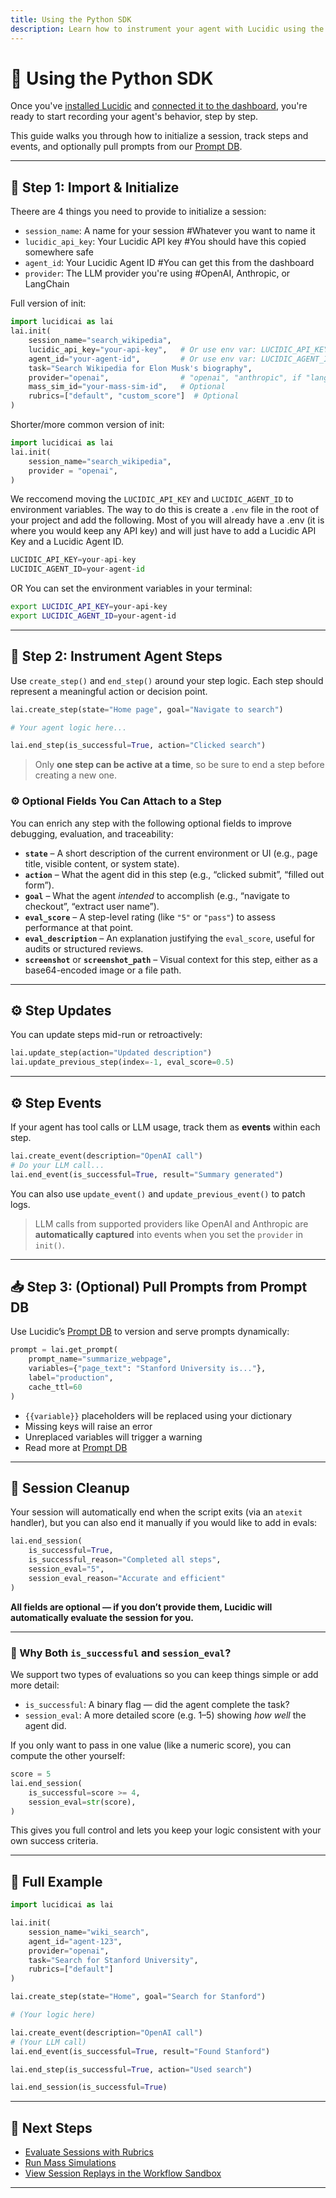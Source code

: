 ```yaml
---
title: Using the Python SDK
description: Learn how to instrument your agent with Lucidic using the Python SDK.
---
```


# 🐍 Using the Python SDK

Once you've [installed Lucidic](/getting-started/installation) and [connected it to the dashboard](/getting-started/dashboard), you're ready to start recording your agent's behavior, step by step.

This guide walks you through how to initialize a session, track steps and events, and optionally pull prompts from our [Prompt DB](/features/prompt-db).

---

## 🚀 Step 1: Import & Initialize

Theere are 4 things you need to provide to initialize a session:

- `session_name`: A name for your session #Whatever you want to name it
- `lucidic_api_key`: Your Lucidic API key #You should have this copied somewhere safe 
- `agent_id`: Your Lucidic Agent ID #You can get this from the dashboard
- `provider`: The LLM provider you're using #OpenAI, Anthropic, or LangChain

Full version of init:

```python
import lucidicai as lai
lai.init(
    session_name="search_wikipedia",
    lucidic_api_key="your-api-key",   # Or use env var: LUCIDIC_API_KEY
    agent_id="your-agent-id",         # Or use env var: LUCIDIC_AGENT_ID
    task="Search Wikipedia for Elon Musk's biography",
    provider="openai",                # "openai", "anthropic", if "langchain" you can leave this blank checkout [LangChain Integration](/integrations/langchain)
    mass_sim_id="your-mass-sim-id",   # Optional
    rubrics=["default", "custom_score"]  # Optional
)
```
Shorter/more common version of init:

```python
import lucidicai as lai
lai.init(
    session_name="search_wikipedia",
    provider = "openai",                
)
```
We reccomend moving the `LUCIDIC_API_KEY` and `LUCIDIC_AGENT_ID` to environment variables. The way to do this is create a `.env` file in the root of your project and add the following. Most of you will already have a .env (it is where you would keep any API key) and will just have to add a Lucidic API Key and a Lucidic Agent ID.
```python
LUCIDIC_API_KEY=your-api-key
LUCIDIC_AGENT_ID=your-agent-id
```
OR 
You can set the environment variables in your terminal:
```bash
export LUCIDIC_API_KEY=your-api-key
export LUCIDIC_AGENT_ID=your-agent-id
```

---

## 🧭 Step 2: Instrument Agent Steps

Use `create_step()` and `end_step()` around your step logic. Each step should represent a meaningful action or decision point.

```python
lai.create_step(state="Home page", goal="Navigate to search")

# Your agent logic here...

lai.end_step(is_successful=True, action="Clicked search")
```

> Only **one step can be active at a time**, so be sure to end a step before creating a new one.

### ⚙️ Optional Fields You Can Attach to a Step

You can enrich any step with the following optional fields to improve debugging, evaluation, and traceability:

* **`state`** – A short description of the current environment or UI (e.g., page title, visible content, or system state).
* **`action`** – What the agent did in this step (e.g., “clicked submit”, “filled out form”).
* **`goal`** – What the agent *intended* to accomplish (e.g., “navigate to checkout”, “extract user name”).
* **`eval_score`** – A step-level rating (like `"5"` or `"pass"`) to assess performance at that point.
* **`eval_description`** – An explanation justifying the `eval_score`, useful for audits or structured reviews.
* **`screenshot`** or **`screenshot_path`** – Visual context for this step, either as a base64-encoded image or a file path.

---

## ⚙️ Step Updates

You can update steps mid-run or retroactively:

```python
lai.update_step(action="Updated description")
lai.update_previous_step(index=-1, eval_score=0.5)
```

---

## ⚙️ Step Events

If your agent has tool calls or LLM usage, track them as **events** within each step.

```python
lai.create_event(description="OpenAI call")
# Do your LLM call...
lai.end_event(is_successful=True, result="Summary generated")
```

You can also use `update_event()` and `update_previous_event()` to patch logs.

> LLM calls from supported providers like OpenAI and Anthropic are **automatically captured** into events when you set the `provider` in `init()`.

---

## 📥 Step 3: (Optional) Pull Prompts from Prompt DB

Use Lucidic’s [Prompt DB](/features/prompt-db) to version and serve prompts dynamically:

```python
prompt = lai.get_prompt(
    prompt_name="summarize_webpage",
    variables={"page_text": "Stanford University is..."},
    label="production",
    cache_ttl=60
)
```

- `{{variable}}` placeholders will be replaced using your dictionary
- Missing keys will raise an error
- Unreplaced variables will trigger a warning
- Read more at [Prompt DB](/features/prompt-db)

---

## 🧼 Session Cleanup


Your session will automatically end when the script exits (via an `atexit` handler), but you can also end it manually if you would like to add in evals:

```python
lai.end_session(
    is_successful=True,
    is_successful_reason="Completed all steps",
    session_eval="5",
    session_eval_reason="Accurate and efficient"
)
```

**All fields are optional — if you don’t provide them, Lucidic will automatically evaluate the session for you.**

---

### 🧠 Why Both `is_successful` and `session_eval`?

We support two types of evaluations so you can keep things simple or add more detail:

* `is_successful`: A binary flag — did the agent complete the task?
* `session_eval`: A more detailed score (e.g. 1–5) showing *how well* the agent did.

If you only want to pass in one value (like a numeric score), you can compute the other yourself:

```python
score = 5
lai.end_session(
    is_successful=score >= 4,
    session_eval=str(score),
)
```

This gives you full control and lets you keep your logic consistent with your own success criteria.

---

## 🧪 Full Example

```python
import lucidicai as lai

lai.init(
    session_name="wiki_search",
    agent_id="agent-123",
    provider="openai",
    task="Search for Stanford University",
    rubrics=["default"]
)

lai.create_step(state="Home", goal="Search for Stanford")

# (Your logic here)

lai.create_event(description="OpenAI call")
# (Your LLM call)
lai.end_event(is_successful=True, result="Found Stanford")

lai.end_step(is_successful=True, action="Used search")

lai.end_session(is_successful=True)
```

---

## 🔗 Next Steps

- [Evaluate Sessions with Rubrics](/features/rubrics)
- [Run Mass Simulations](/mass-simulations)
- [View Session Replays in the Workflow Sandbox](/features/workflow-sandbox)

---